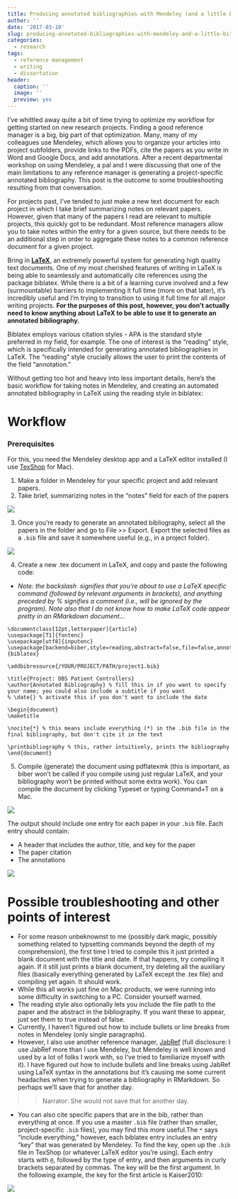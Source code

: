 ```yaml
---
title: Producing annotated bibliographies with Mendeley (and a little bit of LaTeX)
author: ''
date: '2017-03-10'
slug: producing-annotated-bibliographies-with-mendeley-and-a-little-bit-of-latex
categories:
  - research
tags:
  - reference management
  - writing
  - dissertation
header:
  caption: ''
  image: ''
  preview: yes
---
```


I've whittled away quite a bit of time trying to optimize my workflow for getting started on new research projects. Finding a good reference manager is a big, big part of that optimization. Many, many of my colleagues use Mendeley, which allows you to organize your articles into project subfolders, provide links to the PDFs, cite the papers as you write in Word and Google Docs, and add annotations. After a recent departmental workshop on using Mendeley, a pal and I were discussing that one of the main limitations to any reference manager is generating a project-specific annotated bibliography. This post is the outcome to some troubleshooting resulting from that conversation.

For projects past, I've tended to just make a new text document for each project in which I take brief summarizing notes on relevant papers. However, given that many of the papers I read are relevant to multiple projects, this quickly got to be redundant. Most reference managers allow you to take notes within the entry for a given source, but there needs to be an additional step in order to aggregate these notes to a common reference document for a given project.

Bring in [**LaTeX**](https://www.latex-project.org/), an extremely powerful system for generating high quality text documents. One of my most cherished features of writing in LaTeX is being able to seamlessly and automatically cite references using the package biblatex. While there is a bit of a learning curve involved and a few (surmountable) barriers to implementing it full time (more on that later), it's incredibly useful and I'm trying to transition to using it full time for all major writing projects.
**For the purposes of this post, however, you don't actually need to know anything about LaTeX to be able to use it to generate an annotated bibliography.**

Biblatex employs various citation styles - APA is the standard style preferred in my field, for example. The one of interest is the "reading" style, which is specifically intended for generating annotated bibliographies in LaTeX. The "reading" style crucially allows the user to print the contents of the field "annotation."

Without getting too hot and heavy into less important details, here's the basic workflow for taking notes in Mendeley, and creating an automated annotated bibliography in LaTeX using the reading style in biblatex:

# Workflow

### Prerequisites

For this, you need the Mendeley desktop app and a LaTeX editor installed (I use [TexShop](https://www.macupdate.com/app/mac/12104/texshop) for Mac).

1) Make a folder in Mendeley for your specific project and add relevant papers.
2) Take brief, summarizing notes in the "notes" field for each of the papers

![](/img/mendeley/mendeley1.png)

3) Once you're ready to generate an annotated bibliography, select all the papers in the folder and go to File >> Export. Export the selected files as a `.bib` file and save it somewhere useful (e.g., in a project folder).

![](/img/mendeley/mendeley2.png)

4) Create a new .tex document in LaTeX, and copy and paste the following code:

- *Note: the backslash \ signifies that you're about to use a LaTeX specific command (followed by relevant arguments in brackets), and anything preceded by % signifies a comment (i.e., will be ignored by the program). Note also that I do not know how to make LaTeX code appear pretty in an RMarkdown document...*

```
\documentclass[12pt,letterpaper]{article}
\usepackage[T1]{fontenc}
\usepackage[utf8]{inputenc}
\usepackage[backend=biber,style=reading,abstract=false,file=false,annotation=true]{biblatex}

\addbibresource{/YOUR/PROJECT/PATH/project1.bib}

\title{Project: DBS Patient Controllers}
\author{Annotated Bibliography} % fill this in if you want to specify your name; you could also include a subtitle if you want
% \date{} % activate this if you don't want to include the date

\begin{document}
\maketitle

\nocite{*} % this means include everything (*) in the .bib file in the final bibliography, but don't cite it in the text

\printbibliography % this, rather intuitively, prints the bibliography
\end{document}
```

5) Compile (generate) the document using pdflatexmk (this is important, as biber won't be called if you compile using just regular LaTeX, and your bibliography won't be printed without some extra work). You can compile the document by clicking Typeset or typing Command+T on a Mac.

![](/img/mendeley/mendeley3.png)

The output should include one entry for each paper in your `.bib` file. Each entry should contain:

- A header that includes the author, title, and key for the paper
- The paper citation
- The annotations

![](/img/mendeley/mendeley4.png)

# Possible troubleshooting and other points of interest

- For some reason unbeknownst to me (possibly dark magic, possibly something related to typsetting commands beyond the depth of my comprehension), the first time I tried to compile this it just printed a blank document with the title and date. If that happens, try compiling it again. If it still just prints a blank document, try deleting all the auxiliary files (basically everything generated by LaTeX except the .tex file) and compiling yet again. It should work.
- While this all works just fine on Mac products, we were running into some difficulty in switching to a PC. Consider yourself warned.
- The reading style also optionally lets you include the file path to the paper and the abstract in the bibliography. If you want these to appear, just set them to true instead of false.
- Currently, I haven't figured out how to include bullets or line breaks from notes in Mendeley (only single paragraphs).
- However, I also use another reference manager, [JabRef](https://www.jabref.org/) (full disclosure: I use JabRef more than I use Mendeley, but Mendeley is well known and used by a lot of folks I work with, so I've tried to familiarize myself with it). I have figured out how to include bullets and line breaks using JabRef using LaTeX syntax in the annotations but it's causing me some current headaches when trying to generate a bibliography in RMarkdown. So perhaps we'll save that for another day.

>> Narrator: She would not save that for another day.

- You can also cite specific papers that are in the bib, rather than everything at once. If you use a master `.bib` file (rather than smaller, project-specific `.bib` files), you may find this more useful.The `*` says "include everything," however, each biblatex entry includes an entry "key" that was generated by Mendeley. To find the key, open up the `.bib` file in TexShop (or whatever LaTeX editor you're using). Each entry starts with `@`, followed by the type of entry, and then arguments in curly brackets separated by commas. The key will be the first argument. In the following example, the key for the first article is Kaiser2010:

![](/img/mendeley/mendeley5.png)